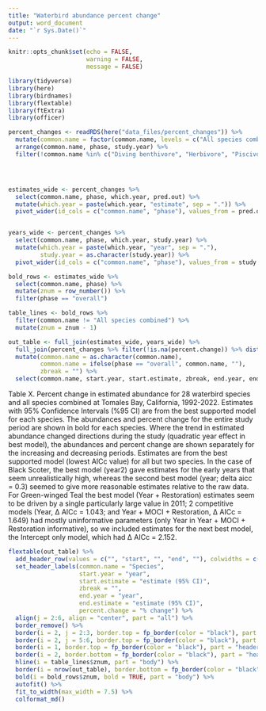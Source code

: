 ```yaml
---
title: "Waterbird abundance percent change"
output: word_document
date: "`r Sys.Date()`"
---
```


```r
knitr::opts_chunk$set(echo = FALSE,
                      warning = FALSE,
                      message = FALSE)
```




```r

library(tidyverse)
library(here)
library(birdnames)
library(flextable)
library(ftExtra)
library(officer)

percent_changes <- readRDS(here("data_files/percent_changes")) %>% 
  mutate(common.name = factor(common.name, levels = c("All species combined", "Diving benthivore", "Herbivore", "Piscivore", "American Coot", "American Wigeon", "Black Scoter", "Brandt's Cormorant", "Brant", "Brown Pelican", "Bufflehead", "Canada Goose", "Common Goldeneye", "Common Loon", "Common Merganser", "Double-crested Cormorant", "Eared Grebe", "Forster's Tern", "Gadwall", "Green-winged Teal", "Horned Grebe", "Mallard", "Northern Pintail", "Pacific Loon", "Pelagic Cormorant", "Pied-billed Grebe", "Red-breasted Merganser", "Red-necked Grebe", "Red-throated Loon", "Ruddy Duck", "Scaup", "Surf Scoter", "Western/Clark's Grebe"))) %>% 
  arrange(common.name, phase, study.year) %>% 
  filter(!common.name %in% c("Diving benthivore", "Herbivore", "Piscivore")) 





```




```r
estimates_wide <- percent_changes %>% 
  select(common.name, phase, which.year, pred.out) %>%  
  mutate(which.year = paste(which.year, "estimate", sep = ".")) %>% 
  pivot_wider(id_cols = c("common.name", "phase"), values_from = pred.out, names_from = which.year)


years_wide <- percent_changes %>% 
  select(common.name, phase, which.year, study.year) %>% 
  mutate(which.year = paste(which.year, "year", sep = "."),
         study.year = as.character(study.year)) %>% 
  pivot_wider(id_cols = c("common.name", "phase"), values_from = study.year, names_from = which.year)

bold_rows <- estimates_wide %>% 
  select(common.name, phase) %>% 
  mutate(znum = row_number()) %>% 
  filter(phase == "overall")

table_lines <- bold_rows %>% 
  filter(common.name != "All species combined") %>% 
  mutate(znum = znum - 1)

out_table <- full_join(estimates_wide, years_wide) %>% 
  full_join(percent_changes %>% filter(!is.na(percent.change)) %>% distinct(common.name, phase, percent.change)) %>% 
  mutate(common.name = as.character(common.name),
         common.name = ifelse(phase == "overall", common.name, ""),
         zbreak = "") %>% 
  select(common.name, start.year, start.estimate, zbreak, end.year, end.estimate, percent.change)

```



Table X. Percent change in estimated abundance for 28 waterbird species and all species combined at Tomales Bay, California, 1992-2022. Estimates with 95% Confidence Intervals (%95 CI) are from the best supported model for each species. The abundances and percent change for the entire study period are shown in bold for each species. Where the trend in estimated abundance changed directions during the study (quadratic year effect in best model), the abundances and percent change are shown separately for the increasing and decreasing periods. Estimates are from the best supported model (lowest AICc value) for all but two species. In the case of Black Scoter, the best model (year2) gave estimates for the early years that seem unrealistically high, whereas the second best model (year; delta aicc = 0.3) seemed to give more reasonable estimates relative to the raw data. For Green-winged Teal the best model (Year + Restoration) estimates seem to be driven by a single particularly large value in 2011; 2 competitive models (Year, Δ AICc = 1.043; and Year + MOCI + Restoration, Δ AICc = 1.649) had mostly uninformative parameters (only Year in Year + MOCI + Restoration informative), so we included estimates for the next best model, the Intercept only model, which had Δ AICc = 2.152. 
```r
flextable(out_table) %>% 
  add_header_row(values = c("", "start", "", "end", ""), colwidths = c(1, 2, 1, 2, 1)) %>% 
  set_header_labels(common.name = "Species",
                    start.year = "year",
                    start.estimate = "estimate (95% CI)",
                    zbreak = "",
                    end.year = "year",
                    end.estimate = "estimate (95% CI)",
                    percent.change = "% change") %>% 
  align(j = 2:6, align = "center", part = "all") %>% 
  border_remove() %>% 
  border(i = 2, j = 2:3, border.top = fp_border(color = "black"), part = "header") %>% 
  border(i = 2, j = 5:6, border.top = fp_border(color = "black"), part = "header") %>% 
  border(i = 1, border.top = fp_border(color = "black"), part = "header") %>% 
  border(i = 2, border.bottom = fp_border(color = "black"), part = "header") %>%
  hline(i = table_lines$znum, part = "body") %>% 
  border(i = nrow(out_table), border.bottom = fp_border(color = "black"), part = "body") %>%
  bold(i = bold_rows$znum, bold = TRUE, part = "body") %>% 
  autofit() %>% 
  fit_to_width(max_width = 7.5) %>%
  colformat_md()
  


```



